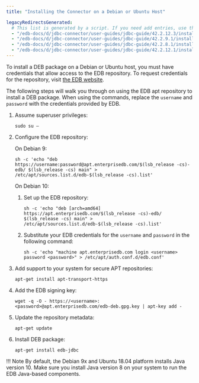 ```yaml
---
title: "Installing the Connector on a Debian or Ubuntu Host"

legacyRedirectsGenerated:
  # This list is generated by a script. If you need add entries, use the `legacyRedirects` key.
  - "/edb-docs/d/jdbc-connector/user-guides/jdbc-guide/42.2.12.3/installing_a_deb_package_on_a_debian_or_ubuntu_host.html"
  - "/edb-docs/d/jdbc-connector/user-guides/jdbc-guide/42.2.9.1/installing_a_deb_package_on_a_debian_or_ubuntu_host.html"
  - "/edb-docs/d/jdbc-connector/user-guides/jdbc-guide/42.2.8.1/installing_a_deb_package_on_a_debian_or_ubuntu_host.html"
  - "/edb-docs/d/jdbc-connector/user-guides/jdbc-guide/42.2.12.1/installing_a_deb_package_on_a_debian_or_ubuntu_host.html"
---
```


<div id="installing_a_deb_package_on_a_debian_or_ubuntu_host" class="registered_link"></div>

To install a DEB package on a Debian or Ubuntu host, you must have credentials that allow access to the EDB repository. To request credentials for the repository, visit [the EDB website](https://www.enterprisedb.com/repository-access-request).

The following steps will walk you through on using the EDB apt repository to install a DEB package. When using the commands, replace the `username` and `password` with the credentials provided by EDB.

1.  Assume superuser privileges:

    ```text
    sudo su –
    ```

2.  Configure the EDB repository:

    On Debian 9:

    ```text
    sh -c 'echo "deb https://username:password@apt.enterprisedb.com/$(lsb_release -cs)-edb/ $(lsb_release -cs) main" > /etc/apt/sources.list.d/edb-$(lsb_release -cs).list'
    ```

    On Debian 10:

    1.  Set up the EDB repository:

        ```text
        sh -c 'echo "deb [arch=amd64] https://apt.enterprisedb.com/$(lsb_release -cs)-edb/ $(lsb_release -cs) main" > /etc/apt/sources.list.d/edb-$(lsb_release -cs).list'
        ```

    2.  Substitute your EDB credentials for the `username` and `password` in the following command:

        ```text
        sh -c 'echo "machine apt.enterprisedb.com login <username> password <password>" > /etc/apt/auth.conf.d/edb.conf'
        ```

3.  Add support to your system for secure APT repositories:

    ```text
    apt-get install apt-transport-https
    ```

4.  Add the EDB signing key:

    ```text
    wget -q -O - https://<username>:<password>@apt.enterprisedb.com/edb-deb.gpg.key | apt-key add -
    ```

5.  Update the repository metadata:

    ```text
    apt-get update
    ```

6.  Install DEB package:

    ```text
    apt-get install edb-jdbc
    ```

!!! Note
    By default, the Debian 9x and Ubuntu 18.04 platform installs Java version 10. Make sure you install Java version 8 on your system to run the EDB Java-based components.
